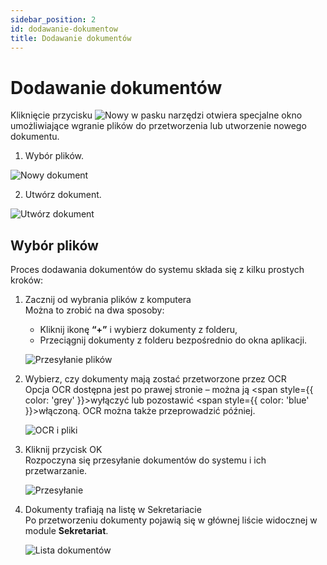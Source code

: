 ```yaml
---
sidebar_position: 2
id: dodawanie-dokumentow
title: Dodawanie dokumentów
---
```


# Dodawanie dokumentów

Kliknięcie przycisku ![Nowy](/img/nowy.png) w pasku narzędzi otwiera specjalne okno umożliwiające wgranie plików do przetworzenia lub utworzenie nowego dokumentu.

1. Wybór plików.

![Nowy dokument](/img/nowy_dokument.png)

2. Utwórz dokument.

![Utwórz dokument](/img/nowy_dokument2.png)

## Wybór plików

Proces dodawania dokumentów do systemu składa się z kilku prostych kroków:

1. Zacznij od wybrania plików z komputera  
   Można to zrobić na dwa sposoby:  
   - Kliknij ikonę **“+”** i wybierz dokumenty z folderu,  
   - Przeciągnij dokumenty z folderu bezpośrednio do okna aplikacji.

   ![Przesyłanie plików](/img/przesylanie_dok.png)

2. Wybierz, czy dokumenty mają zostać przetworzone przez OCR  
   Opcja OCR dostępna jest po prawej stronie – można ją <span style={{ color: 'grey' }}>wyłączyć</span> lub pozostawić <span style={{ color: 'blue' }}>włączoną</span>. OCR można także przeprowadzić później.

   ![OCR i pliki](/img/wybor_plikow_ocr.png)

3. Kliknij przycisk OK  
   Rozpoczyna się przesyłanie dokumentów do systemu i ich przetwarzanie.

   ![Przesyłanie](/img/ladowanie_dok.png)

4. Dokumenty trafiają na listę w Sekretariacie  
   Po przetworzeniu dokumenty pojawią się w głównej liście widocznej w module **Sekretariat**.

   ![Lista dokumentów](/img/sekretariat_lista.png)
